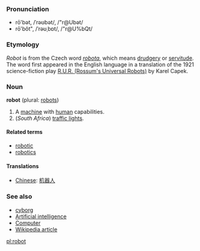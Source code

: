 ===Pronunciation===
*rō'bət, /ˈrəʊbət/, /"r@Ubət/<!-- standard UK or just RP? -->
*rō'bŏt", /ˈrəʊˌbɒt/, /"r@U%bQt/<!-- Aus & US, others? -->

===Etymology===

''Robot'' is from the Czech word ''[[robota]]'', which means [[drudgery]] or [[servitude]].  The word first appeared in the English language in a translation of the 1921 science-fiction play [[W:R.U.R. (Rossum's Universal Robots)|R.U.R. (Rossum's Universal Robots)]] by Karel Capek.

===Noun===
'''robot''' (plural: [[robots]])

# A [[machine]] with [[human]] capabilities.
# (''South Africa'') [[traffic light]]s.

====Related terms====
*[[robotic]]
*[[robotics]]

====Translations====
*[[Chinese]]: [[机器人]]

===See also===
* [[cyborg]]
* [[Artificial intelligence]]
* [[Computer]]
* [[w:robot|Wikipedia article]]

[[pl:robot]]